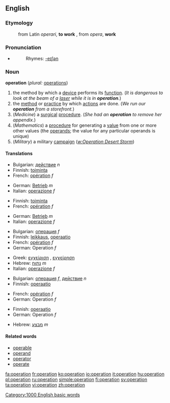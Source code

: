 {{wikipedia}}

==English==

===Etymology===

:from Latin ''operari'', '''to work''' , from ''opera'', '''work'''

===Pronunciation===
*{{audio|en-us-operation.ogg|Audio (US)}}
*:Rhymes: [[Rhymes:English:-eɪʃǝn|-eɪʃǝn]]

===Noun===
'''operation'''  (''plural:'' [[operations]])
# the method by which a [[device]] performs its [[function]].  (''It is dangerous to look at the beam of a [[laser]] while it is in '''operation'''.'')
# the [[method]] or [[practice]] by which [[actions]] are done.  (''We run our '''operation''' from a storefront.'')
# (''Medicine'') a [[surgical]] [[procedure]].  (''She had an '''operation''' to remove her appendix.'')
# (''Mathematics'') a [[procedure]] for generating a [[value]] from one or more other values (the [[operand]]s; the value for any particular operands is unique)
# (''Military'') a military [[campaign]] (''[[w:Operation Desert Storm]]'')

====Translations====
{{trans-top|the method by which a device performs its function}}
*Bulgarian: [[действие]] ''n''
*Finnish: [[toiminta]]
*French: [[opération]] ''f''
{{trans-mid}}
*German: [[Betrieb]] ''m''
*Italian: [[operazione]] ''f''
{{trans-bottom}}

{{trans-top|the method or practice by which actions are done}}
*Finnish: [[toiminta]]
*French: [[opération]] ''f''
{{trans-mid}}
*German: [[Betrieb]] ''m''
*Italian: [[operazione]] ''f''
{{trans-bottom}}

{{trans-top|a surgical procedure}}
*Bulgarian: [[операция]] ''f''
*Finnish: [[leikkaus]], [[operaatio]]
*French: [[opération]] ''f''
*German: Operation ''f''
{{trans-mid}}
*Greek: [[εγχείριση]] {{f}}, [[εγχείρηση]] {{f}}
*Hebrew: [[נתוח]] ''m''
*Italian: [[operazione]] ''f''
{{trans-bottom}}

{{trans-top|a procedure for generating a value from one or more other values}}
*Bulgarian: [[операция]] ''f'', [[действие]] ''n''
*Finnish: [[operaatio]]
{{trans-mid}}
*French: [[opération]] ''f''
*German: Operation ''f''
{{trans-bottom}}

{{trans-top|a military campaign}}
*Finnish: [[operaatio]]
*German: Operation ''f''
{{trans-mid}}
*Hebrew: [[מבצע]] ''m''
{{trans-bottom}}

====Related words====

*[[operable]]
*[[operand]]
*[[operator]]
*[[operate]]

[[Category:1000 English basic words]]

[[fa:operation]]
[[fr:operation]]
[[ko:operation]]
[[io:operation]]
[[it:operation]]
[[hu:operation]]
[[pl:operation]]
[[ru:operation]]
[[simple:operation]]
[[fi:operation]]
[[sv:operation]]
[[ta:operation]]
[[vi:operation]]
[[zh:operation]]